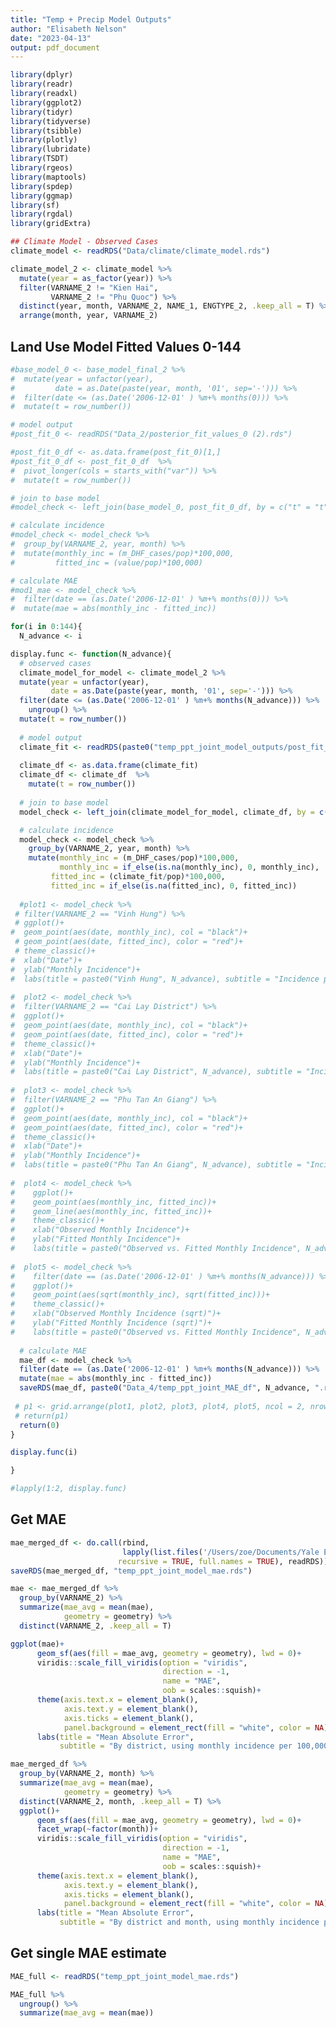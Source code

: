 ```yaml
---
title: "Temp + Precip Model Outputs"
author: "Elisabeth Nelson"
date: "2023-04-13"
output: pdf_document
---
```


```r
library(dplyr)
library(readr)
library(readxl)
library(ggplot2)
library(tidyr)
library(tidyverse)
library(tsibble)
library(plotly)
library(lubridate)
library(TSDT)
library(rgeos) 
library(maptools) 
library(spdep)  
library(ggmap)  
library(sf)
library(rgdal)
library(gridExtra)
```

```r
## Climate Model - Observed Cases
climate_model <- readRDS("Data/climate/climate_model.rds")

climate_model_2 <- climate_model %>%
  mutate(year = as_factor(year)) %>%
  filter(VARNAME_2 != "Kien Hai", 
         VARNAME_2 != "Phu Quoc") %>%
  distinct(year, month, VARNAME_2, NAME_1, ENGTYPE_2, .keep_all = T) %>%
  arrange(month, year, VARNAME_2)

```

## Land Use Model Fitted Values 0-144
```r
#base_model_0 <- base_model_final_2 %>%
#  mutate(year = unfactor(year), 
#         date = as.Date(paste(year, month, '01', sep='-'))) %>%
#  filter(date <= (as.Date('2006-12-01' ) %m+% months(0))) %>%
#  mutate(t = row_number())

# model output
#post_fit_0 <- readRDS("Data_2/posterior_fit_values_0 (2).rds")

#post_fit_0_df <- as.data.frame(post_fit_0)[1,]
#post_fit_0_df <- post_fit_0_df  %>%
#  pivot_longer(cols = starts_with("var")) %>%
#  mutate(t = row_number())

# join to base model
#model_check <- left_join(base_model_0, post_fit_0_df, by = c("t" = "t"))

# calculate incidence
#model_check <- model_check %>%
#  group_by(VARNAME_2, year, month) %>%
#  mutate(monthly_inc = (m_DHF_cases/pop)*100,000, 
#         fitted_inc = (value/pop)*100,000)

# calculate MAE
#mod1_mae <- model_check %>%
#  filter(date == (as.Date('2006-12-01' ) %m+% months(0))) %>%
#  mutate(mae = abs(monthly_inc - fitted_inc))

for(i in 0:144){
  N_advance <- i

display.func <- function(N_advance){
  # observed cases
  climate_model_for_model <- climate_model_2 %>%
  mutate(year = unfactor(year), 
         date = as.Date(paste(year, month, '01', sep='-'))) %>%
  filter(date <= (as.Date('2006-12-01' ) %m+% months(N_advance))) %>%
    ungroup() %>%
  mutate(t = row_number())
  
  # model output
  climate_fit <- readRDS(paste0("temp_ppt_joint_model_outputs/post_fit_joint_temp_ppt_", N_advance, ".rds"))
  
  climate_df <- as.data.frame(climate_fit)
  climate_df <- climate_df  %>%
    mutate(t = row_number())
  
  # join to base model
  model_check <- left_join(climate_model_for_model, climate_df, by = c("t" = "t"))

  # calculate incidence
  model_check <- model_check %>%
    group_by(VARNAME_2, year, month) %>%
    mutate(monthly_inc = (m_DHF_cases/pop)*100,000,
           monthly_inc = if_else(is.na(monthly_inc), 0, monthly_inc),
         fitted_inc = (climate_fit/pop)*100,000, 
         fitted_inc = if_else(is.na(fitted_inc), 0, fitted_inc))
  
  #plot1 <- model_check %>%
 # filter(VARNAME_2 == "Vinh Hung") %>%
 # ggplot()+
#  geom_point(aes(date, monthly_inc), col = "black")+
 # geom_point(aes(date, fitted_inc), color = "red")+
 # theme_classic()+
#  xlab("Date")+
#  ylab("Monthly Incidence")+
#  labs(title = paste0("Vinh Hung", N_advance), subtitle = "Incidence per 100,000")
  
#  plot2 <- model_check %>%
#  filter(VARNAME_2 == "Cai Lay District") %>%
#  ggplot()+
#  geom_point(aes(date, monthly_inc), col = "black")+
#  geom_point(aes(date, fitted_inc), color = "red")+
#  theme_classic()+
#  xlab("Date")+
#  ylab("Monthly Incidence")+
#  labs(title = paste0("Cai Lay District", N_advance), subtitle = "Incidence per 100,000")
  
#  plot3 <- model_check %>%
#  filter(VARNAME_2 == "Phu Tan An Giang") %>%
#  ggplot()+
#  geom_point(aes(date, monthly_inc), col = "black")+
#  geom_point(aes(date, fitted_inc), color = "red")+
#  theme_classic()+
#  xlab("Date")+
#  ylab("Monthly Incidence")+
#  labs(title = paste0("Phu Tan An Giang", N_advance), subtitle = "Incidence per 100,000")
  
#  plot4 <- model_check %>%
#    ggplot()+
#    geom_point(aes(monthly_inc, fitted_inc))+
#    geom_line(aes(monthly_inc, fitted_inc))+
#    theme_classic()+
#    xlab("Observed Monthly Incidence")+
#    ylab("Fitted Monthly Incidence")+
#    labs(title = paste0("Observed vs. Fitted Monthly Incidence", N_advance))
   
#  plot5 <- model_check %>%
#    filter(date == (as.Date('2006-12-01' ) %m+% months(N_advance))) %>%
#    ggplot()+
#    geom_point(aes(sqrt(monthly_inc), sqrt(fitted_inc)))+
#    theme_classic()+
#    xlab("Observed Monthly Incidence (sqrt)")+
#    ylab("Fitted Monthly Incidence (sqrt)")+
#    labs(title = paste0("Observed vs. Fitted Monthly Incidence", N_advance))
    
  # calculate MAE
  mae_df <- model_check %>%
  filter(date == (as.Date('2006-12-01' ) %m+% months(N_advance))) %>%
  mutate(mae = abs(monthly_inc - fitted_inc))
  saveRDS(mae_df, paste0("Data_4/temp_ppt_joint_MAE_df", N_advance, ".rds"))
  
 # p1 <- grid.arrange(plot1, plot2, plot3, plot4, plot5, ncol = 2, nrow = 3)
 # return(p1)
  return(0)
}

display.func(i)

}

#lapply(1:2, display.func)
```

## Get MAE
```r

mae_merged_df <- do.call(rbind, 
                         lapply(list.files('/Users/zoe/Documents/Yale EMD/Rotation 1/Dengue - Vietnam/dengue_exploration/Data_4', 
                        recursive = TRUE, full.names = TRUE), readRDS))
saveRDS(mae_merged_df, "temp_ppt_joint_model_mae.rds")

mae <- mae_merged_df %>%
  group_by(VARNAME_2) %>%
  summarize(mae_avg = mean(mae), 
            geometry = geometry) %>%
  distinct(VARNAME_2, .keep_all = T)

ggplot(mae)+
      geom_sf(aes(fill = mae_avg, geometry = geometry), lwd = 0)+
      viridis::scale_fill_viridis(option = "viridis", 
                                  direction = -1, 
                                  name = "MAE", 
                                  oob = scales::squish)+
      theme(axis.text.x = element_blank(),
            axis.text.y = element_blank(),
            axis.ticks = element_blank(),
            panel.background = element_rect(fill = "white", color = NA))+
      labs(title = "Mean Absolute Error", 
           subtitle = "By district, using monthly incidence per 100,000 persons")

mae_merged_df %>%
  group_by(VARNAME_2, month) %>%
  summarize(mae_avg = mean(mae), 
            geometry = geometry) %>%
  distinct(VARNAME_2, month, .keep_all = T) %>%
  ggplot()+
      geom_sf(aes(fill = mae_avg, geometry = geometry), lwd = 0)+
      facet_wrap(~factor(month))+
      viridis::scale_fill_viridis(option = "viridis", 
                                  direction = -1, 
                                  name = "MAE", 
                                  oob = scales::squish)+
      theme(axis.text.x = element_blank(),
            axis.text.y = element_blank(),
            axis.ticks = element_blank(),
            panel.background = element_rect(fill = "white", color = NA))+
      labs(title = "Mean Absolute Error", 
           subtitle = "By district and month, using monthly incidence per 100,000 persons")

```

## Get single MAE estimate
```r

MAE_full <- readRDS("temp_ppt_joint_model_mae.rds")

MAE_full %>%
  ungroup() %>%
  summarize(mae_avg = mean(mae))

```